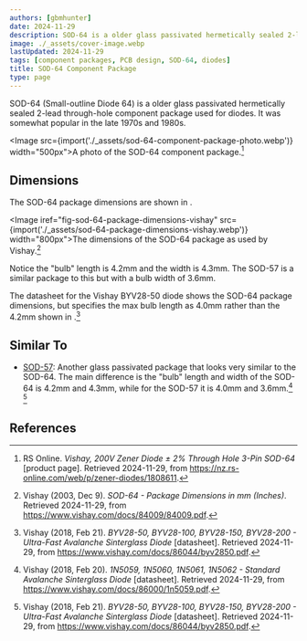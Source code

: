 ```yaml
---
authors: [gbmhunter]
date: 2024-11-29
description: SOD-64 is a older glass passivated hermetically sealed 2-lead through-hole component package used for diodes that was somewhat popular in the late 1970s and 1980s.
image: ./_assets/cover-image.webp
lastUpdated: 2024-11-29
tags: [component packages, PCB design, SOD-64, diodes]
title: SOD-64 Component Package
type: page
---
```


SOD-64 (Small-outline Diode 64) is a older glass passivated hermetically sealed 2-lead through-hole component package used for diodes. It was somewhat popular in the late 1970s and 1980s.

<Image src={import('./_assets/sod-64-component-package-photo.webp')} width="500px">A photo of the SOD-64 component package.[^rs-online-vishay-byv98-200-tr]</Image>

## Dimensions

The SOD-64 package dimensions are shown in <IRef iref="fig-sod-64-package-dimensions-vishay" />.

<Image iref="fig-sod-64-package-dimensions-vishay" src={import('./_assets/sod-64-package-dimensions-vishay.webp')} width="800px">The dimensions of the SOD-64 package as used by Vishay.[^vishay-sod-64-package-dimensions]</Image>

Notice the "bulb" length is 4.2mm and the width is 4.3mm. The SOD-57 is a similar package to this but with a bulb width of 3.6mm.

The datasheet for the Vishay BYV28-50 diode shows the SOD-64 package dimensions, but specifies the max bulb length as 4.0mm rather than the 4.2mm shown in <IRef iref="fig-sod-64-package-dimensions-vishay" />.[^vishay-byv28-50-diode-ds]

## Similar To

* [SOD-57](/pcb-design/component-packages/sod-57-component-package/): Another glass passivated package that looks very similar to the SOD-64. The main difference is the "bulb" length and width of the SOD-64 is 4.2mm and 4.3mm, while for the SOD-57 it is 4.0mm and 3.6mm.[^vishay-1n5059-diode-ds] [^vishay-byv28-50-diode-ds]

## References

[^rs-online-vishay-byv98-200-tr]: RS Online. _Vishay, 200V Zener Diode ± 2% Through Hole 3-Pin SOD-64_ [product page]. Retrieved 2024-11-29, from https://nz.rs-online.com/web/p/zener-diodes/1808611.
[^vishay-1n5059-diode-ds]: Vishay (2018, Feb 20). _1N5059, 1N5060, 1N5061, 1N5062 - Standard Avalanche Sinterglass Diode_ [datasheet]. Retrieved 2024-11-29, from https://www.vishay.com/docs/86000/1n5059.pdf.
[^vishay-byv28-50-diode-ds]: Vishay (2018, Feb 21). _BYV28-50, BYV28-100, BYV28-150, BYV28-200 - Ultra-Fast Avalanche Sinterglass Diode_ [datasheet]. Retrieved 2024-11-29, from https://www.vishay.com/docs/86044/byv2850.pdf.
[^vishay-sod-64-package-dimensions]: Vishay (2003, Dec 9). _SOD-64 - Package Dimensions in mm (Inches)_. Retrieved 2024-11-29, from https://www.vishay.com/docs/84009/84009.pdf.
